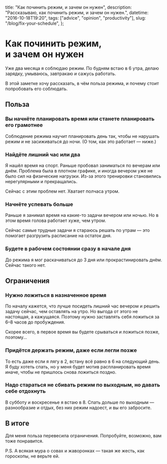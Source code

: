  title: "Как починить режим, и зачем он нужен",
  description: "Рассказываю, как починить режим, и зачем он нужен.",
  datetime: "2016-10-18T19:20",
  tags: ["advice", "opinion", "productivity"],
  slug: "/blog/fix-your-schedule",
};

# Как починить режим, и зачем он нужен

Уже два месяца я соблюдаю режим. По будням встаю в 6 утра, делаю зарядку, умываюсь, завтракаю и сажусь работать.

В этой заметке хочу рассказать, в чём польза режима, и почему стоит попробовать его соблюдать.

## Польза

### Вы начнёте планировать время или станете планировать его грамотнее

Соблюдение режима научит планировать день так, чтобы не нарушать режим и не засиживаться до ночи. (О том, как это работает — ниже.)

### Найдёте лишний час или два

Я нашёл время на спорт. Раньше пробовал заниматься по вечерам или днём. Проблема была в плотном графике, и иногда вечером уже не было сил на физические нагрузки. Из-за этого тренировки становились нерегулярными и прекращались.

Сейчас с этим проблем нет. Хватает полчаса утром.

### Начнёте успевать больше

Раньше я занимал время на какие-то задачи вечером или ночью. Но в этом время голова работает хуже, чем утром.

Сейчас самые трудные задачи я стараюсь решать по утрам — это помогает разгрузить расписание на остаток дня.

### Будете в рабочем состоянии сразу в начале дня

До режима я мог раскачиваться до 3 дня или прокрастинировать днём. Сейчас такого нет.

## Ограничения

### Нужно ложиться в назначенное время

По началу кажется, что лучше посидеть лишний час вечером и решить задачу сейчас, чем оставлять на утро. Но выгода от этого не настоящая, а кажущаяся. Поэтому нужно заставлять себя ложиться за 6–8 часов до пробуждения.

Скорее всего, в первое время вы будете срываться и ложиться позже, поэтому...

### Придётся держать режим, даже если легли позже

То есть даже если я лягу в 2, встану всё равно в 6 на следующий день. Я буду хотеть спать, но у меня будет мотив распланировать время иначе, чтобы не пришлось снова ложиться поздно.

### Надо стараться не сбивать режим по выходным, но давать себе отдохнуть

В субботу и воскресенье я встаю в 8. Спать дольше по выходным — разнообразие и отдых, без них режим надоест, и вы его забросите.

## В итоге

Для меня польза перевесила ограничения. Попробуйте, возможно, вам тоже понравится.

P.S. А всякая мура о совах и жаворонках — такая же жесть, как гороскопы, не верьте ей.
